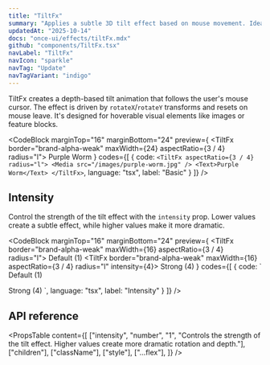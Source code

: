 ```yaml
---
title: "TiltFx"
summary: "Applies a subtle 3D tilt effect based on mouse movement. Ideal for interactive cards or media blocks."
updatedAt: "2025-10-14"
docs: "once-ui/effects/tiltFx.mdx"
github: "components/TiltFx.tsx"
navLabel: "TiltFx"
navIcon: "sparkle"
navTag: "Update"
navTagVariant: "indigo"
---
```


TiltFx creates a depth-based tilt animation that follows the user's mouse cursor. The effect is driven by `rotateX`/`rotateY` transforms and resets on mouse leave. It's designed for hoverable visual elements like images or feature blocks.

<CodeBlock
  marginTop="16"
  marginBottom="24"
  preview={
    <TiltFx border="brand-alpha-weak" maxWidth={24} aspectRatio={3 / 4} radius="l">
      <Media sizes="640px" src="/images/docs/once-ui/purple-worm.jpg" />
      <Flex
        fillWidth
        position="absolute"
        bottom="0"
        height={10}
        horizontal="center"
        vertical="end"
        paddingBottom="32"
        textVariant="display-default-xs"
      >
        Purple Worm
      </Flex>
    </TiltFx>
  }
  codes={[
    {
      code:
`<TiltFx aspectRatio={3 / 4} radius="l">
    <Media src="/images/purple-worm.jpg" />
    <Text>Purple Worm</Text>
</TiltFx>`,
      language: "tsx",
      label: "Basic"
    }
  ]}
/>

## Intensity

Control the strength of the tilt effect with the `intensity` prop. Lower values create a subtle effect, while higher values make it more dramatic.

<CodeBlock
  marginTop="16"
  marginBottom="24"
  preview={
    <Row gap="16" wrap horizontal="center">
      <TiltFx border="brand-alpha-weak" maxWidth={16} aspectRatio={3 / 4} radius="l">
        <Media sizes="320px" src="/images/docs/once-ui/purple-worm.jpg" />
        <Flex
          fillWidth
          position="absolute"
          bottom="0"
          height={10}
          horizontal="center"
          vertical="end"
          paddingBottom="16"
          textVariant="body-default-xs"
        >
          Default (1)
        </Flex>
      </TiltFx>
      <TiltFx border="brand-alpha-weak" maxWidth={16} aspectRatio={3 / 4} radius="l" intensity={4}>
        <Media sizes="320px" src="/images/docs/once-ui/purple-worm.jpg" />
        <Flex
          fillWidth
          position="absolute"
          bottom="0"
          height={10}
          horizontal="center"
          vertical="end"
          paddingBottom="16"
          textVariant="body-default-xs"
        >
          Strong (4)
        </Flex>
      </TiltFx>
    </Row>
  }
  codes={[
    {
      code:
`<TiltFx intensity={1}>
    <Media src="/images/purple-worm.jpg" />
    <Text>Default (1)</Text>
</TiltFx>

<TiltFx intensity={4}>
    <Media src="/images/purple-worm.jpg" />
    <Text>Strong (4)</Text>
</TiltFx>`,
      language: "tsx",
      label: "Intensity"
    }
  ]}
/>

## API reference

<PropsTable
  content={[
    ["intensity", "number", "1", "Controls the strength of the tilt effect. Higher values create more dramatic rotation and depth."],
    ["children"],
    ["className"],
    ["style"],
    ["...flex"],
  ]}
/>
